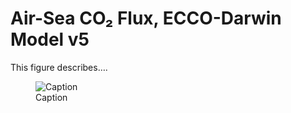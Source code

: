 # Air-Sea CO₂ Flux, ECCO-Darwin Model v5

This figure describes....

![Caption](./media/eccodarwin-co2flux-monthgrid-v5_Data_Flow.png)